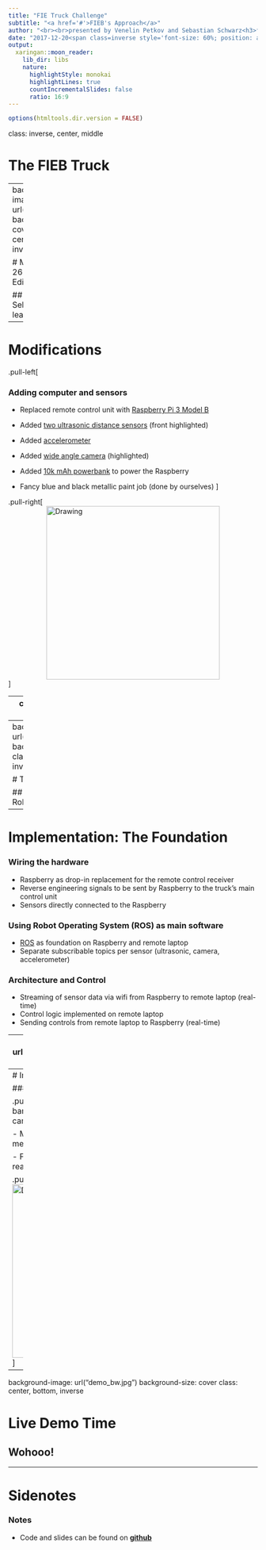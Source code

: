 ```yaml
---
title: "FIE Truck Challenge"
subtitle: "<a href='#'>FIEB's Approach</a>"
author: "<br><br>presented by Venelin Petkov and Sebastian Schwarz<h3>from FIEB</h3>"
date: "2017-12-20<span class=inverse style='font-size: 60%; position: absolute; right: 100px; bottom: 12px;'>use &larr; &uarr; &darr; &rarr; to navigate</span>"
output:
  xaringan::moon_reader:
    lib_dir: libs
    nature:
      highlightStyle: monokai
      highlightLines: true
      countIncrementalSlides: false
      ratio: 16:9
---
```

```r
options(htmltools.dir.version = FALSE)
```
class: inverse, center, middle

# The FIEB Truck

---
background-image: url("truck_bw.jpg")
background-size: cover
class: center, bottom, inverse

# MAN TGX 26.540 Cyclops Edition

## Fully Electric, Self-Driving (at least sort of)

---

# Modifications

.pull-left[

### Adding computer and sensors

- Replaced remote control unit with [Raspberry Pi 3 Model B](https://www.google.com)

- Added [two ultrasonic distance sensors](https://www.google.com) (front highlighted)

- Added [accelerometer](https://www.google.com)

- Added [wide angle camera](https://www.google.com) (highlighted)

- Added [10k mAh powerbank](https://www.google.com) to power the Raspberry

- Fancy blue and black metallic paint job (done by ourselves)
]

.pull-right[
<img src="modification_bw.jpg" alt="Drawing" style="width: 350px; display: block; margin: 0 auto;"/>
]

---
class: center, middle, inverse

# Hardware and Software Implementation

---
background-image: url("truck_work_bw.png")
background-size: cover
class: center, bottom, inverse

# The Foundation

## Hardware wiring, RobotOS

---
# Implementation: The Foundation

### Wiring the hardware

- Raspberry as drop-in replacement for the remote control receiver
- Reverse engineering signals to be sent by Raspberry to the truck's main control unit
- Sensors directly connected to the Raspberry

### Using Robot Operating System (ROS) as main software

- [ROS](http://www.ros.org/) as foundation on Raspberry and remote laptop
- Separate subscribable topics per sensor (ultrasonic, camera, accelerometer)

### Architecture and Control

- Streaming of sensor data via wifi from Raspberry to remote laptop (real-time)
- Control logic implemented on remote laptop
- Sending controls from remote laptop to Raspberry (real-time)

---
background-image: url("truck_work_bw.png")
background-size: cover
class: center, bottom, inverse

# The Self-Driving Logic

## Python, OpenCV, ArUco markers

---
# Implementation: The Self-Driving Logic

### Platooning Logic

.pull-left[
- Follow [ArUco](https://www.google.de) marker (simple 2D barcode, similar to QR-Code) detected via camera

- Maintain distance to truck in front as measured by ultrasonic sensor

- Features: Adaptive steering and distance, real-time [ArUco](https://www.google.de) detection
]

.pull-right[
<img src="aruco42.jpg" alt="Drawing" style="width: 350px; display: block; margin: 0 auto;"/>
]
---
background-image: url("demo_bw.jpg")
background-size: cover
class: center, bottom, inverse

# Live Demo Time

## Wohooo!

---
# Sidenotes

### Notes

- Code and slides can be found on [**github**](https://github.com/rseed42/MAN_RC_Truck)

